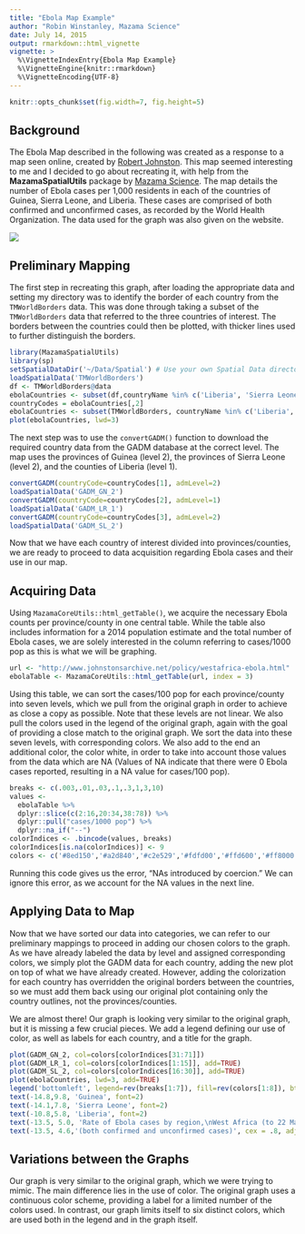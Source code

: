 ```yaml
---
title: "Ebola Map Example"
author: "Robin Winstanley, Mazama Science"
date: July 14, 2015
output: rmarkdown::html_vignette
vignette: >
  %\VignetteIndexEntry{Ebola Map Example}
  %\VignetteEngine{knitr::rmarkdown}
  %\VignetteEncoding{UTF-8}
---
```


```r
knitr::opts_chunk$set(fig.width=7, fig.height=5)
```

## Background

The Ebola Map described in the following was created as a response to a map seen online,
created by [Robert Johnston](http://www.johnstonsarchive.net/policy/westafrica-ebola.html). 
This map seemed interesting to me and I decided to go about recreating it, with help from
the **MazamaSpatialUtils** package by [Mazama Science](http://mazamascience.com). The map details
the number of Ebola cases per 1,000 residents in each of the countries of Guinea, Sierra Leone,
and Liberia. These cases are comprised of both confirmed and unconfirmed cases, as recorded
by the World Health Organization. The data used for the graph was also given on the website. 

![](http://www.johnstonsarchive.net/policy/WAebola150509-map.gif)

## Preliminary Mapping

The first step in recreating this graph, after loading the appropriate data and setting my 
directory was to identify the border of each country from the `TMWorldBorders` data. This was done
through taking a subset of the `TMWorldBorders` data that referred to the three countries of 
interest. The borders between the countries could then be plotted, with thicker lines used to 
further distinguish the borders.

```r
library(MazamaSpatialUtils)
library(sp)
setSpatialDataDir('~/Data/Spatial') # Use your own Spatial Data directory
loadSpatialData('TMWorldBorders')
df <- TMWorldBorders@data
ebolaCountries <- subset(df,countryName %in% c('Liberia', 'Sierra Leone', 'Guinea'))
countryCodes = ebolaCountries[,2]
ebolaCountries <- subset(TMWorldBorders, countryName %in% c('Liberia', 'Sierra Leone', 'Guinea'))
plot(ebolaCountries, lwd=3)
```

The next step was to use the `convertGADM()` function to download the required country data from the
GADM database at the correct level. The map uses the provinces of Guinea (level 2), the provinces 
of Sierra Leone (level 2), and the counties of Liberia (level 1).

```r
convertGADM(countryCode=countryCodes[1], admLevel=2)
loadSpatialData('GADM_GN_2')
convertGADM(countryCode=countryCodes[2], admLevel=1)
loadSpatialData('GADM_LR_1')
convertGADM(countryCode=countryCodes[3], admLevel=2)
loadSpatialData('GADM_SL_2')
```

Now that we have each country of interest divided into provinces/counties, we are ready to proceed
to data acquisition regarding Ebola cases and their use in our map.

## Acquiring Data

Using `MazamaCoreUtils::html_getTable()`, we acquire the necessary Ebola counts per province/county in one central table. While
the table also includes information for a 2014 population estimate and the total number of Ebola cases,
we are solely interested in the column referring to cases/1000 pop as this is what we will be graphing.

```r
url <- "http://www.johnstonsarchive.net/policy/westafrica-ebola.html"
ebolaTable <- MazamaCoreUtils::html_getTable(url, index = 3)
```

Using this table, we can sort the cases/100 pop for each province/county into seven levels, which we
pull from the original graph in order to achieve as close a copy as possible. Note that these levels 
are not linear. We also pull the colors used in the legend of the original graph, again with the goal
of providing a close match to the original graph. We sort the data into these seven levels, with 
corresponding colors. We also add to the end an additional color, the color white, in order to take 
into account those values from the data which are NA (Values of NA indicate that there were 0 Ebola
cases reported, resulting in a NA value for cases/100 pop).

```r
breaks <- c(.003,.01,.03,.1,.3,1,3,10)
values <- 
  ebolaTable %>% 
  dplyr::slice(c(2:16,20:34,38:78)) %>% 
  dplyr::pull("cases/1000 pop") %>% 
  dplyr::na_if("--")
colorIndices <- .bincode(values, breaks)
colorIndices[is.na(colorIndices)] <- 9
colors <- c('#8ed150','#a2d840','#c2e529','#fdfd00','#ffd600','#ff8000','#f40000','#97547e','#ffffff')
```

Running this code gives us the error, "NAs introduced by coercion." We can ignore this error, as we 
account for the NA values in the next line.

## Applying Data to Map


Now that we have sorted our data into categories, we can refer to our preliminary mappings to
proceed in adding our chosen colors to the graph. As we have already labeled the data by level
and assigned corresponding colors, we simply plot the GADM data for each country, adding the
new plot on top of what we have already created. However, adding the colorization for each country has overridden the original borders between 
the countries, so we must add them back using our original plot containing only the country
outlines, not the provinces/counties.


We are almost there! Our graph is looking very similar to the original graph, but it is missing
a few crucial pieces. We add a legend defining our use of color, as well as labels for each
country, and a title for the graph.

```r
plot(GADM_GN_2, col=colors[colorIndices[31:71]])
plot(GADM_LR_1, col=colors[colorIndices[1:15]], add=TRUE)
plot(GADM_SL_2, col=colors[colorIndices[16:30]], add=TRUE)
plot(ebolaCountries, lwd=3, add=TRUE)
legend('bottomleft', legend=rev(breaks[1:7]), fill=rev(colors[1:8]), bty='n', title='case rate per\n1000 pop')
text(-14.8,9.8, 'Guinea', font=2)
text(-14.1,7.8, 'Sierra Leone', font=2)
text(-10.8,5.8, 'Liberia', font=2)
text(-13.5, 5.0, 'Rate of Ebola cases by region,\nWest Africa (to 22 Mar 2015)', font = 2, adj = 0)
text(-13.5, 4.6,'(both confirmed and unconfirmed cases)', cex = .8, adj = 0, xpd = NA)
```

## Variations between the Graphs

Our graph is very similar to the original graph, which we were trying to mimic. The main
difference lies in the use of color. The original graph uses a continuous color scheme, providing a
label for a limited number of the colors used. In contrast, our graph limits itself to six distinct
colors, which are used both in the legend and in the graph itself.

